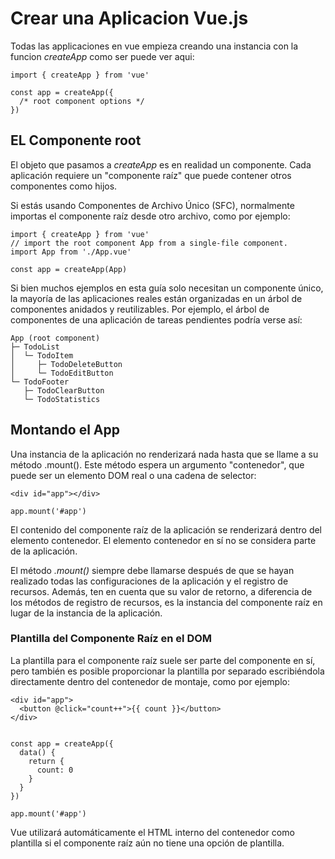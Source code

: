 
<PageView>

# Crear una Aplicacion Vue.js
Todas las applicaciones en vue empieza creando una instancia con la funcion *createApp* como ser puede ver aqui:

```
import { createApp } from 'vue'

const app = createApp({
  /* root component options */
})
```

## EL Componente root

El objeto que pasamos a *createApp* es en realidad un componente. Cada aplicación requiere un "componente raíz" que puede contener otros componentes como hijos.

Si estás usando Componentes de Archivo Único (SFC), normalmente importas el componente raíz desde otro archivo, como por ejemplo:

```
import { createApp } from 'vue'
// import the root component App from a single-file component.
import App from './App.vue'

const app = createApp(App)
```


Si bien muchos ejemplos en esta guía solo necesitan un componente único, la mayoría de las aplicaciones reales están organizadas en un árbol de componentes anidados y reutilizables. Por ejemplo, el árbol de componentes de una aplicación de tareas pendientes podría verse así:

```
App (root component)
├─ TodoList
│  └─ TodoItem
│     ├─ TodoDeleteButton
│     └─ TodoEditButton
└─ TodoFooter
   ├─ TodoClearButton
   └─ TodoStatistics
```

## Montando el App

Una instancia de la aplicación no renderizará nada hasta que se llame a su método .mount(). Este método espera un argumento "contenedor", que puede ser un elemento DOM real o una cadena de selector:

```
<div id="app"></div>
```
```
app.mount('#app')
```

El contenido del componente raíz de la aplicación se renderizará dentro del elemento contenedor. El elemento contenedor en sí no se considera parte de la aplicación.

El método *.mount()* siempre debe llamarse después de que se hayan realizado todas las configuraciones de la aplicación y el registro de recursos. Además, ten en cuenta que su valor de retorno, a diferencia de los métodos de registro de recursos, es la instancia del componente raíz en lugar de la instancia de la aplicación.

### Plantilla del Componente Raíz en el DOM

La plantilla para el componente raíz suele ser parte del componente en sí, pero también es posible proporcionar la plantilla por separado escribiéndola directamente dentro del contenedor de montaje, como por ejemplo:

```
<div id="app">
  <button @click="count++">{{ count }}</button>
</div>
```
```import { createApp } from 'vue'

const app = createApp({
  data() {
    return {
      count: 0
    }
  }
})

app.mount('#app')
```

Vue utilizará automáticamente el HTML interno del contenedor como plantilla si el componente raíz aún no tiene una opción de plantilla.

</PageView>
